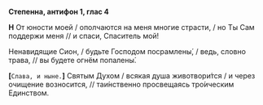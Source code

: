 **Степенна, антифон 1, глас 4**

**Н** От юности моей / ополчаются на меня многие страсти, / но Ты Сам поддержи меня // и спаси, Спаситель мой!

Ненавидящие Сион, / будьте Господом посрамлены́, / ведь, словно трава, // вы будете огнём попалены́.

**[**`Слава, и ныне.`**]** Святым Духом / всякая душа животвори́тся / и через очищение возносится, // таи́нственно просвещаясь тро́ическим Единством.

